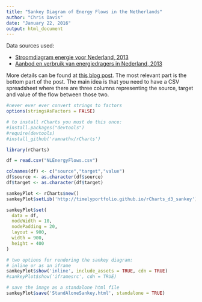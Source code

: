 ```yaml
---
title: "Sankey Diagram of Energy Flows in the Netherlands"
author: "Chris Davis"
date: "January 22, 2016"
output: html_document
---
```


Data sources used:

* [Stroomdiagram energie voor Nederland, 2013](http://www.compendiumvoordeleefomgeving.nl/indicatoren/nl0201-Energiebalans-Nederland-%28stroomdiagram%29.html?i=6-40)
* [Aanbod en verbruik van energiedragers in Nederland, 2013](http://www.compendiumvoordeleefomgeving.nl/indicatoren/nl0053-Energiebalans-Nederland-%28tabel%29.html?i=6-40)

More details can be found at [this blog post](http://blog.ouseful.info/2013/07/23/generating-sankey-diagrams-from-rcharts/).  The most relevant part is the bottom part of the post.  The main idea is that you need to have a CSV spreadsheet
where there are three columns representing the source, target and value of the flow between those two.

```r
#never ever ever convert strings to factors
options(stringsAsFactors = FALSE)

# to install rCharts you must do this once:
#install.packages("devtools")
#require(devtools)
#install_github('ramnathv/rCharts')

library(rCharts)

df = read.csv("NLEnergyFlows.csv")

colnames(df) <- c("source","target","value")
df$source <- as.character(df$source)
df$target <- as.character(df$target)

sankeyPlot <- rCharts$new()
sankeyPlot$setLib('http://timelyportfolio.github.io/rCharts_d3_sankey')

sankeyPlot$set(
  data = df,
  nodeWidth = 10,
  nodePadding = 20,
  layout = 900,
  width = 900,
  height = 400
)
```

```r
# two options for rendering the sankey diagram:
# inline or as an iframe
sankeyPlot$show('inline', include_assets = TRUE, cdn = TRUE)
#sankeyPlot$show('iframesrc', cdn = TRUE)

# save the image as a standalone html file
sankeyPlot$save('StandAloneSankey.html', standalone = TRUE)
```